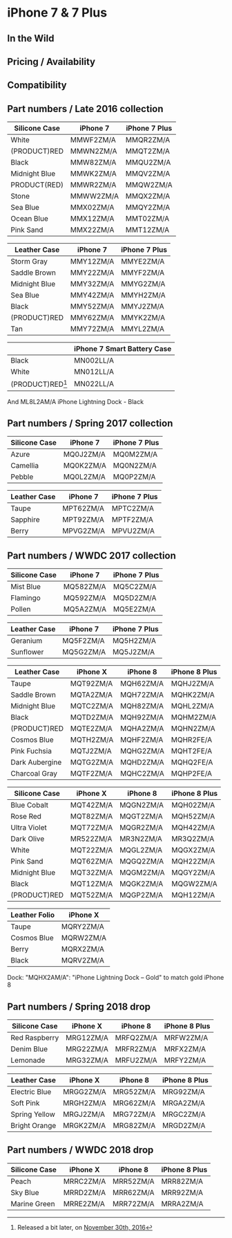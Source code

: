 
# iPhone 7 & 7 Plus

## In the Wild

## Pricing / Availability

## Compatibility

## Part numbers / Late 2016 collection

| Silicone Case | iPhone 7  | iPhone 7 Plus |
| ------------- | --------- | ------------- |
| White         | MMWF2ZM/A | MMQR2ZM/A     |
| (PRODUCT)RED  | MMWN2ZM/A | MMQT2ZM/A     |
| Black         | MMW82ZM/A | MMQU2ZM/A     |
| Midnight Blue | MMWK2ZM/A | MMQV2ZM/A     |
| PRODUCT(RED)  | MMWR2ZM/A | MMQW2ZM/A     |
| Stone         | MMWW2ZM/A | MMQX2ZM/A     |
| Sea Blue      | MMX02ZM/A | MMQY2ZM/A     |
| Ocean Blue    | MMX12ZM/A | MMT02ZM/A     |
| Pink Sand     | MMX22ZM/A | MMT12ZM/A     |

| Leather Case  | iPhone 7  | iPhone 7 Plus |
| ------------- | --------- | ------------- |
| Storm Gray    | MMY12ZM/A | MMYE2ZM/A     |
| Saddle Brown  | MMY22ZM/A | MMYF2ZM/A     |
| Midnight Blue | MMY32ZM/A | MMYG2ZM/A     |
| Sea Blue      | MMY42ZM/A | MMYH2ZM/A     |
| Black         | MMY52ZM/A | MMYJ2ZM/A     |
| (PRODUCT)RED  | MMY62ZM/A | MMYK2ZM/A     |
| Tan           | MMY72ZM/A | MMYL2ZM/A     |

|                  | iPhone 7 Smart Battery Case |
| ---------------- | --------------------------- |
| Black            | MN002LL/A                   |
| White            | MN012LL/A                   |
| (PRODUCT)RED[^1] | MN022LL/A                   |

[^1]: Released a bit later, on [November 30th, 2016](https://www.apple.com/newsroom/2016/11/apple-turns-red-with-more-ways-than-ever-to-join-the-fight-against-aids/)

And ML8L2AM/A iPhone Lightning Dock - Black

## Part numbers / Spring 2017 collection

| Silicone Case | iPhone 7  | iPhone 7 Plus |
| ------------- | --------- | ------------- |
| Azure         | MQ0J2ZM/A | MQ0M2ZM/A     |
| Camellia      | MQ0K2ZM/A | MQ0N2ZM/A     |
| Pebble        | MQ0L2ZM/A | MQ0P2ZM/A     |

| Leather Case | iPhone 7  | iPhone 7 Plus |
| ------------ | --------- | ------------- |
| Taupe        | MPT62ZM/A | MPTC2ZM/A     |
| Sapphire     | MPT92ZM/A | MPTF2ZM/A     |
| Berry        | MPVG2ZM/A | MPVU2ZM/A     |

## Part numbers / WWDC 2017 collection

| Silicone Case | iPhone 7  | iPhone 7 Plus |
| ------------- | --------- | ------------- |
| Mist Blue     | MQ582ZM/A | MQ5C2ZM/A     |
| Flamingo      | MQ592ZM/A | MQ5D2ZM/A     |
| Pollen        | MQ5A2ZM/A | MQ5E2ZM/A     |

| Leather Case | iPhone 7  | iPhone 7 Plus |
| ------------ | --------- | ------------- |
| Geranium     | MQ5F2ZM/A | MQ5H2ZM/A     |
| Sunflower    | MQ5G2ZM/A | MQ5J2ZM/A     |

| Leather Case   | iPhone X  | iPhone 8  | iPhone 8 Plus |
| -------------- | --------- | --------- | ------------- |
| Taupe          | MQT92ZM/A | MQH62ZM/A | MQHJ2ZM/A     |
| Saddle Brown   | MQTA2ZM/A | MQH72ZM/A | MQHK2ZM/A     |
| Midnight Blue  | MQTC2ZM/A | MQH82ZM/A | MQHL2ZM/A     |
| Black          | MQTD2ZM/A | MQH92ZM/A | MQHM2ZM/A     |
| (PRODUCT)RED   | MQTE2ZM/A | MQHA2ZM/A | MQHN2ZM/A     |
| Cosmos Blue    | MQTH2ZM/A | MQHF2ZM/A | MQHR2FE/A     |
| Pink Fuchsia   | MQTJ2ZM/A | MQHG2ZM/A | MQHT2FE/A     |
| Dark Aubergine | MQTG2ZM/A | MQHD2ZM/A | MQHQ2FE/A     |
| Charcoal Gray  | MQTF2ZM/A | MQHC2ZM/A | MQHP2FE/A     |

| Silicone Case | iPhone X  | iPhone 8  | iPhone 8 Plus |
| ------------- | --------- | --------- | ------------- |
| Blue Cobalt   | MQT42ZM/A | MQGN2ZM/A | MQH02ZM/A     |
| Rose Red      | MQT82ZM/A | MQGT2ZM/A | MQH52ZM/A     |
| Ultra Violet  | MQT72ZM/A | MQGR2ZM/A | MQH42ZM/A     |
| Dark Olive    | MR522ZM/A | MR3N2ZM/A | MR3Q2ZM/A     |
| White         | MQT22ZM/A | MQGL2ZM/A | MQGX2ZM/A     |
| Pink Sand     | MQT62ZM/A | MQGQ2ZM/A | MQH22ZM/A     |
| Midnight Blue | MQT32ZM/A | MQGM2ZM/A | MQGY2ZM/A     |
| Black         | MQT12ZM/A | MQGK2ZM/A | MQGW2ZM/A     |
| (PRODUCT)RED  | MQT52ZM/A | MQGP2ZM/A | MQH12ZM/A     |

| Leather Folio | iPhone X  |
| ------------- | --------- |
| Taupe         | MQRY2ZM/A |
| Cosmos Blue   | MQRW2ZM/A |
| Berry         | MQRX2ZM/A |
| Black         | MQRV2ZM/A |

Dock: "MQHX2AM/A": "iPhone Lightning Dock – Gold" to match gold iPhone 8

## Part numbers / Spring 2018 drop

| Silicone Case | iPhone X  | iPhone 8  | iPhone 8 Plus |
| ------------- | --------- | --------- | ------------- |
| Red Raspberry | MRG12ZM/A | MRFQ2ZM/A | MRFW2ZM/A     |
| Denim Blue    | MRG22ZM/A | MRFR2ZM/A | MRFX2ZM/A     |
| Lemonade      | MRG32ZM/A | MRFU2ZM/A | MRFY2ZM/A     |

| Leather Case  | iPhone X  | iPhone 8  | iPhone 8 Plus |
| ------------- | --------- | --------- | ------------- |
| Electric Blue | MRGG2ZM/A | MRG52ZM/A | MRG92ZM/A     |
| Soft Pink     | MRGH2ZM/A | MRG62ZM/A | MRGA2ZM/A     |
| Spring Yellow | MRGJ2ZM/A | MRG72ZM/A | MRGC2ZM/A     |
| Bright Orange | MRGK2ZM/A | MRG82ZM/A | MRGD2ZM/A     |

## Part numbers / WWDC 2018 drop

| Silicone Case | iPhone X  | iPhone 8  | iPhone 8 Plus |
| ------------- | --------- | --------- | ------------- |
| Peach         | MRRC2ZM/A | MRR52ZM/A | MRR82ZM/A     |
| Sky Blue      | MRRD2ZM/A | MRR62ZM/A | MRR92ZM/A     |
| Marine Green  | MRRE2ZM/A | MRR72ZM/A | MRRA2ZM/A     |
